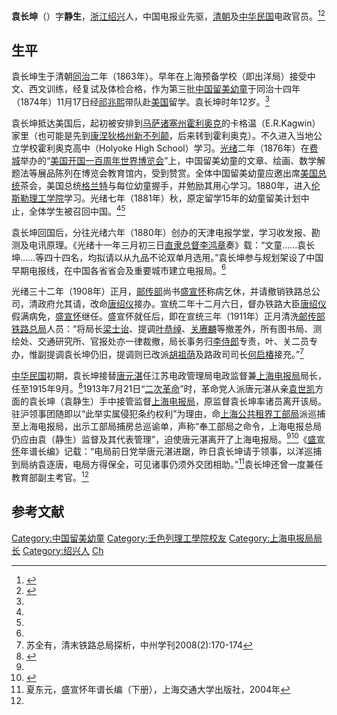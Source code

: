 '''袁长坤'''（{{bd|1863年||？|}}）字'''静生'''，[[浙江|浙江]][[绍兴|绍兴]]人，中国电报业先驱，[[清朝|清朝]]及[[中华民国|中华民国]]电政官员。<ref name=kqrb>{{Cite web |url=http://epaper.zgkqw.com/html/2015-01/18/content_96150.htm |title=娄国忠，绍兴籍“留美幼童”袁长坤，柯桥日报，2015-01-18 |accessdate=2016-09-30 |archive-date=2017-03-05 |archive-url=https://web.archive.org/web/20170305030743/http://epaper.zgkqw.com/html/2015-01/18/content_96150.htm |dead-url=no }}</ref><ref name=cem>{{Cite web |url=http://www.cemconnections.org/index.php?option=com_content&task=view&id=172&Itemid=54 |title=Yuen Chan Kwon, CEM Connections, Retrieved on 2016-09-29 |access-date=2016-09-30 |archive-url=https://web.archive.org/web/20170305005003/http://www.cemconnections.org/index.php?option=com_content&task=view&id=172&Itemid=54 |archive-date=2017-03-05 |dead-url=yes }}</ref>

==生平==
袁长坤生于清朝[[同治|同治]]二年（1863年）。早年在上海预备学校（即出洋局）接受中文、西文训练，经复试及体检合格，作为第三批[[中国留美幼童|中国留美幼童]]于同治十四年（1874年）11月17日经[[祁兆熙|祁兆熙]]带队赴[[美国|美国]]留学。袁长坤时年12岁。<ref name=kqrb/>

袁长坤抵达美国后，起初被安排到[[马萨诸塞州|马萨诸塞州]][[霍利奥克_(马萨诸塞州)|霍利奥克]]的卡格温（E.R.Kagwin）家里（也可能是先到[[康涅狄格州|康涅狄格州]][[新不列颠_(康涅狄格州)|新不列颠]]，后来转到霍利奥克）。不久进入当地公立学校霍利奥克高中（Holyoke High School）学习。[[光绪|光绪]]二年（1876年）在[[费城|费城]]举办的“[[1876年世界博览会|美国开国一百周年世界博览会]]”上，中国留美幼童的文章、绘画、数学解题法等展品陈列在博览会教育馆内，受到赞赏。全体中国留美幼童应邀出席[[美国总统|美国总统]]茶会，美国总统[[尤里西斯·格兰特|格兰特]]与每位幼童握手，并勉励其用心学习。1880年，进入[[伦斯勒理工学院|伦斯勒理工学院]]学习。光绪七年（1881年）秋，原定留学15年的幼童留美计划中止，全体学生被召回中国。<ref name=kqrb/><ref name=cem/>

袁长坤回国后，分往光绪六年（1880年）创办的天津电报学堂，学习收发报、勘测及电讯原理。《光绪十一年三月初三日[[直隶总督|直隶总督]][[李鸿章|李鸿章]]奏》载：“文童……袁长坤……等四十四名，均拟请以从九品不论双单月选用。”袁长坤参与规划架设了中国早期电报线，在中国各省省会及重要城市建立电报局。<ref name=kqrb/>

光绪三十二年（1908年）正月，[[邮传部|邮传部]]尚书[[盛宣怀|盛宣怀]]称病乞休，并请撤销铁路总公司，清政府允其请，改命[[唐绍仪|唐绍仪]]接办。宣统二年十二月六日，督办铁路大臣[[唐绍仪|唐绍仪]]假满病免，[[盛宣怀|盛宣怀]]继任。盛宣怀就任后，即在宣统三年（1911年）正月清洗[[邮传部|邮传部]][[铁路总局|铁路总局]]人员：“将局长[[梁士诒|梁士诒]]、提调[[叶恭绰|叶恭绰]]、[[关赓麟|关赓麟]]等撤差外，所有图书局、测绘处、交通研究所、官报处亦一律裁撤，局长事务归[[李经方|李侍郎]]专责，叶、关二员专办，惟副提调袁长坤仍旧，提调则已改派[[胡祖荫|胡祖荫]]及路政司司长[[何启椿|何启椿]]接充。”<ref>苏全有，清末铁路总局探析，中州学刊2008(2):170-174</ref>

[[中华民国|中华民国]]初期，袁长坤接替[[唐元湛|唐元湛]]任江苏电政管理局电政监督兼[[上海电报局|上海电报局]]局长，任至1915年9月。<ref>{{Cite web |url=http://www.shtong.gov.cn/newsite/node2/node2245/node67155/node67164/node67228/node67247/userobject1ai63822.html |title=上海邮电志 第一篇机构 第三章近代电信机构：解放前上海邮电历任主管人员一览表，上海通，于2016-09-30查阅 |access-date=2019-04-20 |archive-date=2017-01-11 |archive-url=https://web.archive.org/web/20170111141231/http://www.shtong.gov.cn/newsite/node2/node2245/node67155/node67164/node67228/node67247/userobject1ai63822.html |dead-url=no }}</ref>1913年7月21日“[[二次革命|二次革命]]”时，革命党人派唐元湛从亲[[袁世凯|袁世凯]]方面的袁长坤（袁静生）手中接管监督[[上海电报局|上海电报局]]，原监督袁长坤率诸员离开该局。驻沪领事团随即以“此举实属侵犯条约权利”为理由，命[[上海公共租界工部局|上海公共租界工部局]]派巡捕至上海电报局，出示工部局捕房总巡谕单，声称“奉工部局之命令，上海电报总局仍应由袁（静生）监督及其代表管理”，迫使唐元湛离开了上海电报局。<ref name=cem/><ref>{{Cite web |url=http://www.shtong.gov.cn/newsite/node2/node2245/node63852/node63860/node63963/node64484/userobject1ai58010.html |title=上海租界志 第四篇公共设备 第二章邮电和公共交通 第二节　电讯，上海通，于2016-09-30查阅 |access-date=2019-04-20 |archive-date=2017-01-11 |archive-url=https://web.archive.org/web/20170111141513/http://www.shtong.gov.cn/newsite/node2/node2245/node63852/node63860/node63963/node64484/userobject1ai58010.html |dead-url=no }}</ref>《[[盛宣怀|盛宣怀]]年谱长编》记载：“电局前日党举唐元湛进踞，昨日袁长坤请于领事，以洋巡捕到局纳袁逐唐，电局方得保全，可见诸事仍须外交团相助。”<ref>夏东元，盛宣怀年谱长编（下册），上海交通大学出版社，2004年</ref>袁长坤还曾一度兼任教育部副主考官。<ref name=kqrb/>

==参考文献==
{{reflist}}

{{start box}}
{{s-bus}}
{{succession box|[[唐元湛|唐元湛]]|[[陶廷赓|陶廷赓]]|[[上海电报局|上海电报局]]局长|？—1915年9月}}
{{end box}}
{{清朝留美幼童}}
{{DEFAULTSORT:Yuan袁}}
[[Category:中国留美幼童|Category:中国留美幼童]]
[[Category:壬色列理工學院校友|Category:壬色列理工學院校友]]
[[Category:上海电报局局长|Category:上海电报局局长]]
[[Category:绍兴人|Category:绍兴人]]
[[Category:袁姓|Ch]]